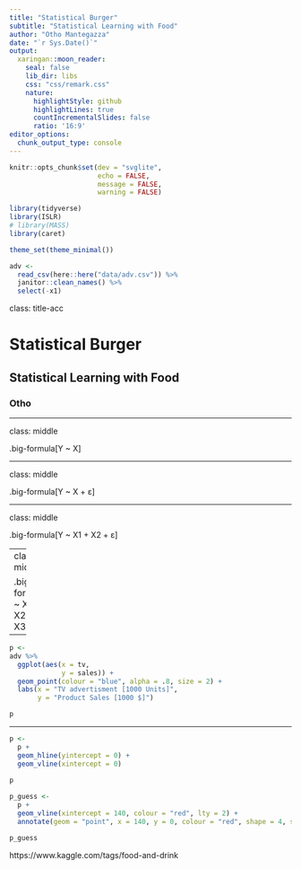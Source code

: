 ```yaml
---
title: "Statistical Burger"
subtitle: "Statistical Learning with Food"
author: "Otho Mantegazza"
date: "`r Sys.Date()`"
output:
  xaringan::moon_reader:
    seal: false
    lib_dir: libs
    css: "css/remark.css"
    nature:
      highlightStyle: github
      highlightLines: true
      countIncrementalSlides: false
      ratio: '16:9'
editor_options: 
  chunk_output_type: console
---
```


```r
knitr::opts_chunk$set(dev = "svglite",
                      echo = FALSE,
                      message = FALSE,
                      warning = FALSE)

library(tidyverse)
library(ISLR)
# library(MASS)
library(caret)

theme_set(theme_minimal())

adv <-
  read_csv(here::here("data/adv.csv")) %>% 
  janitor::clean_names() %>% 
  select(-x1)
```


class: title-acc

# Statistical Burger

## Statistical Learning with Food

### Otho

---

class: middle

.big-formula[Y ~ X]

---

class: middle

.big-formula[Y ~ X + ε]

---

class: middle

.big-formula[Y ~ X1 + X2 + ε]

---
class: middle

.big-formula[Y ~ X1 + X2 + X3*X4 ε]

---

```r
p <- 
adv %>% 
  ggplot(aes(x = tv,
             y = sales)) +
  geom_point(colour = "blue", alpha = .8, size = 2) +
  labs(x = "TV advertisment [1000 Units]",
       y = "Product Sales [1000 $]")

p
```

---

```r
p <- 
  p +
  geom_hline(yintercept = 0) +
  geom_vline(xintercept = 0)
  
p
```

```r
p_guess <- 
  p + 
  geom_vline(xintercept = 140, colour = "red", lty = 2) +
  annotate(geom = "point", x = 140, y = 0, colour = "red", shape = 4, size = 6)

p_guess
```


https://www.kaggle.com/tags/food-and-drink 